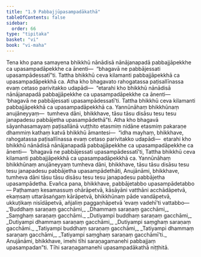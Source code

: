 ```yaml
---
title: "1.9 Pabbajjūpasampadākathā"
tableOfContents: false
sidebar:
  order: 66
type: "tipitaka"
basket: "vi"
book: "vi-maha"
---
```



<DynamicBreadcrumb />

<Division number="34" book="vi-maha">

<Paragraph number="139" book="vi-maha">
Tena kho pana samayena bhikkhū nānādisā nānājanapadā pabbajjāpekkhe ca upasampadāpekkhe ca ānenti—  “bhagavā ne pabbājessati upasampādessatī”ti. Tattha bhikkhū ceva kilamanti pabbajjāpekkhā ca upasampadāpekkhā ca. Atha kho bhagavato rahogatassa paṭisallīnassa evaṃ cetaso parivitakko udapādi—  “etarahi kho bhikkhū nānādisā nānājanapadā pabbajjāpekkhe ca upasampadāpekkhe ca ānenti—  ‘bhagavā ne pabbājessati upasampādessatī’ti. Tattha bhikkhū ceva kilamanti pabbajjāpekkhā ca upasampadāpekkhā ca. Yannūnāhaṃ bhikkhūnaṃ anujāneyyaṃ—  tumheva dāni, bhikkhave, tāsu tāsu disāsu tesu tesu janapadesu pabbājetha upasampādethā”ti.
</Paragraph>

<Paragraph number="140" book="vi-maha">
Atha kho bhagavā sāyanhasamayaṃ paṭisallānā vuṭṭhito etasmiṃ nidāne etasmiṃ pakaraṇe dhammiṃ kathaṃ katvā bhikkhū āmantesi—  “idha mayhaṃ, bhikkhave, rahogatassa paṭisallīnassa evaṃ cetaso parivitakko udapādi—  etarahi kho bhikkhū nānādisā nānājanapadā pabbajjāpekkhe ca upasampadāpekkhe ca ānenti—  ‘bhagavā ne pabbājessati upasampādessatī’ti, Tattha bhikkhū ceva kilamanti pabbajjāpekkhā ca upasampadāpekkhā ca. Yannūnāhaṃ bhikkhūnaṃ anujāneyyaṃ tumheva dāni, bhikkhave, tāsu tāsu disāsu tesu tesu janapadesu pabbājetha upasampādethāti, Anujānāmi, bhikkhave, tumheva dāni tāsu tāsu disāsu tesu tesu janapadesu pabbājetha upasampādetha. Evañca pana, bhikkhave, pabbājetabbo upasampādetabbo—
</Paragraph>

<Paragraph number="141" book="vi-maha">
Paṭhamaṃ kesamassuṃ ohārāpetvā, kāsāyāni vatthāni acchādāpetvā, ekaṃsaṃ uttarāsaṅgaṃ kārāpetvā, bhikkhūnaṃ pāde vandāpetvā, ukkuṭikaṃ nisīdāpetvā, añjaliṃ paggaṇhāpetvā ‘evaṃ vadehī’ti vattabbo—
</Paragraph>

<Paragraph number="142" type="verses" book="vi-maha">
_‘Buddhaṃ saraṇaṃ gacchāmi,_  
_Dhammaṃ saraṇaṃ gacchāmi,_  
_Saṃghaṃ saraṇaṃ gacchāmi._  

</Paragraph>

<Paragraph number="143" type="verses" book="vi-maha">
_Dutiyampi buddhaṃ saraṇaṃ gacchāmi,_  
_Dutiyampi dhammaṃ saraṇaṃ gacchāmi,_  
_Dutiyampi saṃghaṃ saraṇaṃ gacchāmi._  

</Paragraph>

<Paragraph number="144" type="verses" book="vi-maha">
_Tatiyampi buddhaṃ saraṇaṃ gacchāmi,_  
_Tatiyampi dhammaṃ saraṇaṃ gacchāmi,_  
_Tatiyampi saṃghaṃ saraṇaṃ gacchāmī’ti._  

</Paragraph>

<Paragraph number="145" book="vi-maha">
Anujānāmi, bhikkhave, imehi tīhi saraṇagamanehi pabbajjaṃ upasampadan”ti.

</Paragraph>
</Division>

<Paragraph number="146" type="center" book="vi-maha">
Tīhi saraṇagamanehi upasampadākathā niṭṭhitā.
</Paragraph>